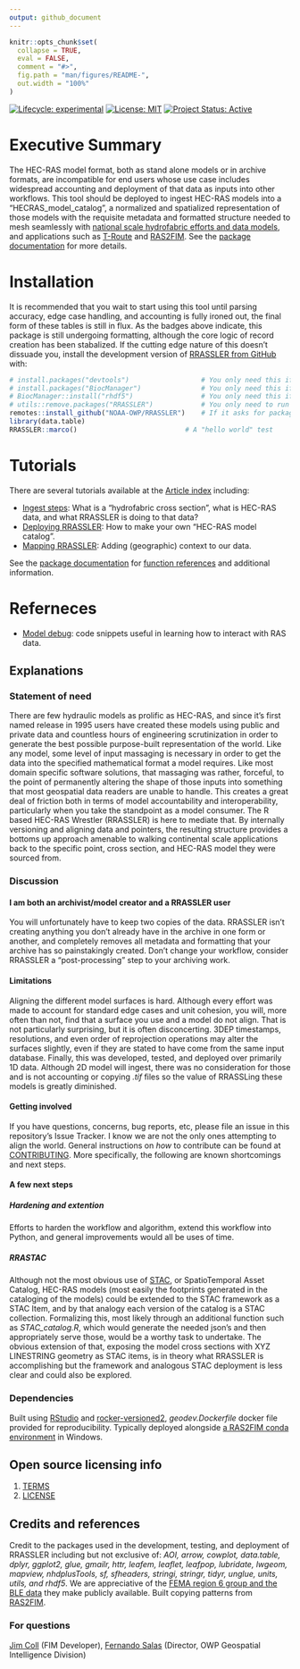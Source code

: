 ```yaml
---
output: github_document
---
```


```r
knitr::opts_chunk$set(
  collapse = TRUE,
  eval = FALSE,
  comment = "#>",
  fig.path = "man/figures/README-",
  out.width = "100%"
)
```

<!-- badges: start -->
[![Lifecycle: experimental](https://img.shields.io/badge/lifecycle-experimental-orange.svg)](https://lifecycle.r-lib.org/articles/stages.html#experimental)
[![License: MIT](https://img.shields.io/badge/License-MIT-yellow.svg)](https://choosealicense.com/licenses/mit/)
[![Project Status: Active](https://www.repostatus.org/badges/latest/active.svg)](https://www.repostatus.org/#active)
<!-- badges: end -->

# Executive Summary

The HEC-RAS model format, both as stand alone models or in archive formats, are incompatible for end users whose use case includes widespread accounting and deployment of that data as inputs into other workflows.  This tool should be deployed to ingest HEC-RAS models into a "HECRAS_model_catalog", a normalized and spatialized representation of those models with the requisite metadata and formatted structure needed to mesh seamlessly with [national scale hydrofabric efforts and data models](https://noaa-owp.github.io/hydrofabric/articles/cs_dm.html), and applications such as [T-Route](https://github.com/NOAA-OWP/t-route) and [RAS2FIM](https://github.com/NOAA-OWP/ras2fim).  See the [package documentation](https://NOAA-OWP.github.io/RRASSLER/) for more details. 

# Installation

It is recommended that you wait to start using this tool until parsing accuracy, edge case handling, and accounting is fully ironed out, the final form of these tables is still in flux.  As the badges above indicate, this package is still undergoing formatting, although the core logic of record creation has been stabalized.  If the cutting edge nature of this doesn't dissuade you, install the development version of [RRASSLER from GitHub](https://github.com/NOAA-OWP/RRASSLER) with:

```r
# install.packages("devtools")    				# You only need this if this is your very first time opening RStudio
# install.packages("BiocManager")				# You only need this if this is your very first time opening RStudio
# BiocManager::install("rhdf5") 				# You only need this if this is your very first time opening RStudio
# utils::remove.packages("RRASSLER")			# You only need to run this if you have a previous install and need to wipe it
remotes::install_github("NOAA-OWP/RRASSLER")	# If it asks for package updates: press 1
library(data.table)
RRASSLER::marco()	                        # A "hello world" test
```

# Tutorials

There are several tutorials available at the [Article index](https://NOAA-OWP.github.io/RRASSLER/docs/articles/index.html) including:

* [Ingest steps](https://NOAA-OWP.github.io/RRASSLER/docs/articles/Ingest-steps.html): What is a "hydrofabric cross section", what is HEC-RAS data, and what RRASSLER is doing to that data?
* [Deploying RRASSLER](https://NOAA-OWP.github.io/RRASSLER/docs/articles/Deploying-RRASSLER.html): How to make your own "HEC-RAS model catalog".
* [Mapping RRASSLER](https://NOAA-OWP.github.io/RRASSLER/docs/articles/Mapping-RRASSLER.html): Adding (geographic) context to our data.

See the [package documentation](https://NOAA-OWP.github.io/RRASSLER/index.html) for [function references](https://NOAA-OWP.github.io/RRASSLER/reference/index.html) and additional information.

# Referneces

* [Model debug](https://NOAA-OWP.github.io/RRASSLER/docs/articles/model-debug.html): code snippets useful in learning how to interact with RAS data.

## Explanations

### Statement of need

There are few hydraulic models as prolific as HEC-RAS, and since it's first named release in 1995 users have created these models using public and private data and countless hours of engineering scrutinization in order to generate the best possible purpose-built representation of the world.  Like any model, some level of input massaging is necessary in order to get the data into the specified mathematical format a model requires.  Like most domain specific software solutions, that massaging was rather, forceful, to the point of permanently altering the shape of those inputs into something that most geospatial data readers are unable to handle.  This creates a great deal of friction both in terms of model accountability and interoperability, particularly when you take the standpoint as a model consumer.   The R based HEC-RAS Wrestler (RRASSLER) is here to mediate that.  By internally versioning and aligning data and pointers, the resulting structure provides a bottoms up approach amenable to walking continental scale applications back to the specific point, cross section, and HEC-RAS model they were sourced from.

### Discussion

#### I am both an archivist/model creator and a RRASSLER user
You will unfortunately have to keep two copies of the data.  RRASSLER isn't creating anything you don't already have in the archive in one form or another, and completely removes all metadata and formatting that your archive has so painstakingly created.  Don't change your workflow, consider RRASSLER a "post-processing" step to your archiving work.  

#### Limitations
Aligning the different model surfaces is hard.  Although every effort was made to account for standard edge cases and unit cohesion, you will, more often than not, find that a surface you use and a model do not align.  That is not particularly surprising, but it is often disconcerting.  3DEP timestamps, resolutions, and even order of reprojection operations may alter the surfaces slightly, even if they are stated to have come from the same input database.  Finally, this was developed, tested, and deployed over primarily 1D data.  Although 2D model will ingest, there was no consideration for those and is not accounting or copying _.tif_ files so the value of RRASSLing these models is greatly diminished. 

#### Getting involved
If you have questions, concerns, bug reports, etc, please file an issue in this repository's Issue Tracker.  I know we are not the only ones attempting to align the world.  General instructions on _how_ to contribute can be found at [CONTRIBUTING](CONTRIBUTING.md).  More specifically, the following are known shortcomings and next steps.

#### A few next steps  

##### Hardening and extention  
Efforts to harden the workflow and algorithm, extend this workflow into Python, and general improvements would all be uses of time.  

##### RRASTAC  
Although not the most obvious use of [STAC](https://stacspec.org/en/about/), or SpatioTemporal Asset Catalog, HEC-RAS models (most easily the footprints generated in the cataloging of the models) could be extended to the STAC framework as a STAC Item, and by that analogy each version of the catalog is a STAC collection.  Formalizing this, most likely through an additional function such as _STAC_catalog.R_, which would generate the needed json's and then appropriately serve those, would be a worthy task to undertake.  The obvious extension of that, exposing the model cross sections with XYZ LINESTRING geometry as STAC items, is in theory what RRASSLER is accomplishing but the framework and analogous STAC deployment is less clear and could also be explored.

### Dependencies

Built using [RStudio](https://posit.co/downloads/) and [rocker-versioned2](https://github.com/rocker-org/rocker-versioned2), _geodev.Dockerfile_ docker file provided for reproducibility.  Typically deployed alongside [a RAS2FIM conda environment](https://github.com/NOAA-OWP/ras2fim/blob/dev/doc/INSTALL.md) in Windows.

## Open source licensing info

1. [TERMS](TERMS.md)
2. [LICENSE](LICENSE)

## Credits and references

Credit to the packages used in the development, testing, and deployment of RRASSLER including but not exclusive of: _AOI, arrow, cowplot, data.table, dplyr, ggplot2, glue, gmailr, httr, leafem, leaflet, leafpop, lubridate, lwgeom, mapview, nhdplusTools, sf, sfheaders, stringi, stringr, tidyr, unglue, units, utils, and rhdf5_.  We are appreciative of the [FEMA region 6 group and the BLE data](https://webapps.usgs.gov/infrm/estBFE/) they make publicly available.  Built copying patterns from [RAS2FIM](https://github.com/NOAA-OWP/ras2fim/blob/dev/src/create_shapes_from_hecras.py).

### For questions 

[Jim Coll](james.coll@noaa.gov) (FIM Developer), [Fernando Salas](fernando.salas@noaa.gov) (Director, OWP Geospatial Intelligence Division)
